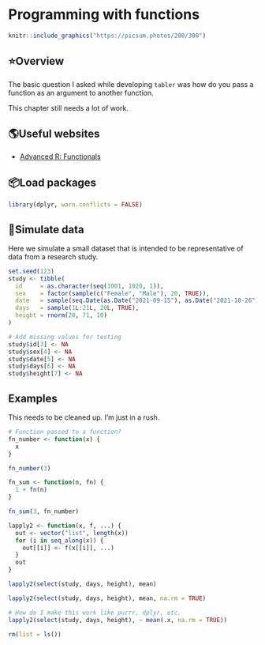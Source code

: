 # Programming with functions

<!--
Hidden comments placeholder
bookdown::preview_chapter("/Users/bradcannell/Dropbox/R/r_notes_bookdown/chapters/01_programming/function_to_function.qmd")
-->

```r
knitr::include_graphics("https://picsum.photos/200/300")
```

## ⭐️Overview

The basic question I asked while developing `tabler` was how do you pass a function as an argument to another function. 

This chapter still needs a lot of work.

## 🌎Useful websites

* [Advanced R: Functionals](http://adv-r.had.co.nz/Functionals.html)

## 📦Load packages

```r
library(dplyr, warn.conflicts = FALSE)
```

## 🔢Simulate data 

Here we simulate a small dataset that is intended to be representative of data from a research study.

```r
set.seed(123)
study <- tibble(
  id     = as.character(seq(1001, 1020, 1)),
  sex    = factor(sample(c("Female", "Male"), 20, TRUE)),
  date   = sample(seq.Date(as.Date("2021-09-15"), as.Date("2021-10-26"), "day"), 20, TRUE),
  days   = sample(1L:21L, 20L, TRUE),
  height = rnorm(20, 71, 10)
)

# Add missing values for testing
study$id[3] <- NA
study$sex[4] <- NA
study$date[5] <- NA
study$days[6] <- NA
study$height[7] <- NA
```

## Examples

This needs to be cleaned up. I'm just in a rush.

```r
# Function passed to a function?
fn_number <- function(x) {
  x
}

fn_number(3)

fn_sum <- function(n, fn) {
  1 + fn(n)
}

fn_sum(3, fn_number)
```

```r
lapply2 <- function(x, f, ...) {
  out <- vector("list", length(x))
  for (i in seq_along(x)) {
    out[[i]] <- f(x[[i]], ...)
  }
  out
}

lapply2(select(study, days, height), mean)
```

```r
lapply2(select(study, days, height), mean, na.rm = TRUE)
```

```r
# How do I make this work like purrr, dplyr, etc.
lapply2(select(study, days, height), ~ mean(.x, na.rm = TRUE))
```


<!--
Clean up and add session info
-->

```r
rm(list = ls())
```



